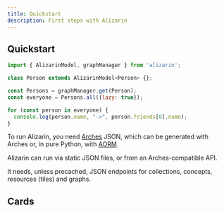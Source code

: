```yaml
---
title: Quickstart
description: First steps with Alizarin
---
```


## Quickstart

```js
import { AlizarinModel, graphManager } from 'alizarin';

class Person extends AlizarinModel<Person> {};

const Persons = graphManager.get(Person);
const everyone = Persons.all({lazy: true});

for (const person in everyone) {
  console.log(person.name, "->", person.friends[0].name);
}
```

To run Alizarin, you need [Arches](https://github.com/archesproject/arches) JSON,
which can be generated with Arches or, in pure Python, with [AORM](https://github.com/flaxandteal/arches-orm).

Alizarin can run via static JSON files, or from an Arches-compatible API.

It needs, unless precached, JSON endpoints for collections, concepts, resources (tiles) and graphs.

## Cards

<Cards>
  <Card title="Learn more about Next.js" href="https://nextjs.org/docs" />
  <Card title="Learn more about Fumadocs" href="https://fumadocs.vercel.app" />
</Cards>
